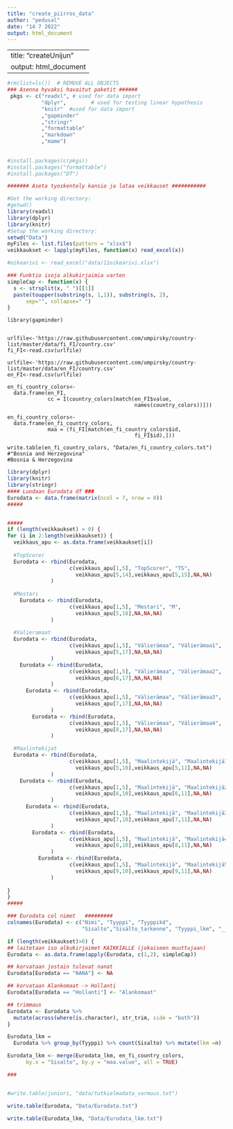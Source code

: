 ```yaml
---
title: "create_piirros_data"
author: "pedusal"
date: "14 7 2022"
output: html_document
---
```


---
title: "createUnijun"
output: html_document
---

```r
#rm(list=ls())  # REMOVE ALL OBJECTS
### Asenna hyvaksi havaitut paketit ######
 pkgs <- c("readxl", # used for data import
           "dplyr",        # used for testing linear hypothesis
           "knitr"  #used for data import
           ,"gapminder"
           ,"stringr"
           ,"formattable"
           ,"markdown"
           ,"mame")
 
           
#install.packages(c(pkgs))
#install.packages("formattable")
#install.packages("DT")

####### Aseta tyoskentely kansio ja lataa veikkauset ###########

#Get the working directory:
#getwd()
library(readxl)
library(dplyr)
library(knitr)
#Setup the working directory:
setwd("Data")
myFiles <- list.files(pattern = "xlsx$")
veikkaukset <- lapply(myFiles, function(x) read_excel(x))

#oikearivi <- read_excel("data/11oikearivi.xlsx")

### Funktio isoja alkukirjaimia varten
simpleCap <- function(x) {
  s <- strsplit(x, " ")[[1]]
  paste(toupper(substring(s, 1,1)), substring(s, 2),
      sep="", collapse=" ")
}

```


```undefined
library(gapminder)


urlfile<-'https://raw.githubusercontent.com/umpirsky/country-list/master/data/fi_FI/country.csv'
fi_FI<-read.csv(urlfile)

urlfile<-'https://raw.githubusercontent.com/umpirsky/country-list/master/data/en_FI/country.csv'
en_FI<-read.csv(urlfile)

en_fi_country_colors<-
  data.frame(en_FI,
             cc = I(country_colors[match(en_FI$value,
                                         names(country_colors))]))

en_fi_country_colors<-
  data.frame(en_fi_country_colors,
             maa = (fi_FI[match(en_fi_country_colors$id,
                                         fi_FI$id),]))

write.table(en_fi_country_colors, "Data/en_fi_country_colors.txt")
#"Bosnia and Herzegovina"
#Bosnia & Herzegovina
```


```r
library(dplyr)
library(knitr)
library(stringr)
#### Luodaan Eurodata df ###
Eurodata <- data.frame(matrix(ncol = 7, nrow = 0))
#####


#####
if (length(veikkaukset) > 0) {
for (i in 2:length(veikkaukset)) {
  veikkaus_apu <- as.data.frame(veikkaukset[i])
  
  #TopScorer
  Eurodata <- rbind(Eurodata,
                    c(veikkaus_apu[1,5], "TopScorer", "TS",
                      veikkaus_apu[5,14],veikkaus_apu[5,15],NA,NA)
              )
  
  #Mestari 
    Eurodata <- rbind(Eurodata,
                    c(veikkaus_apu[1,5], "Mestari", "M",
                      veikkaus_apu[5,18],NA,NA,NA)
              )
    
  #Valieramaat
  Eurodata <- rbind(Eurodata,
                    c(veikkaus_apu[1,5], "Välierämaa", "Välierämaa1",
                      veikkaus_apu[5,17],NA,NA,NA)
              )
    Eurodata <- rbind(Eurodata,
                    c(veikkaus_apu[1,5], "Välierämaa", "Välierämaa2",
                      veikkaus_apu[6,17],NA,NA,NA)
              )  
      Eurodata <- rbind(Eurodata,
                    c(veikkaus_apu[1,5], "Välierämaa", "Välierämaa3",
                      veikkaus_apu[7,17],NA,NA,NA)
              )  
        Eurodata <- rbind(Eurodata,
                    c(veikkaus_apu[1,5], "Välierämaa", "Välierämaa4",
                      veikkaus_apu[8,17],NA,NA,NA)
              ) 

  #Maalintekijat
  Eurodata <- rbind(Eurodata,
                    c(veikkaus_apu[1,5], "Maalintekijä", "Maalintekijä1",
                      veikkaus_apu[5,10],veikkaus_apu[5,11],NA,NA)
              )
    Eurodata <- rbind(Eurodata,
                    c(veikkaus_apu[1,5], "Maalintekijä", "Maalintekijä2",
                      veikkaus_apu[6,10],veikkaus_apu[6,11],NA,NA)
              )
      Eurodata <- rbind(Eurodata,
                    c(veikkaus_apu[1,5], "Maalintekijä", "Maalintekijä3",
                      veikkaus_apu[7,10],veikkaus_apu[7,11],NA,NA)
              )
        Eurodata <- rbind(Eurodata,
                    c(veikkaus_apu[1,5], "Maalintekijä", "Maalintekijä4",
                      veikkaus_apu[8,10],veikkaus_apu[8,11],NA,NA)
              )
          Eurodata <- rbind(Eurodata,
                    c(veikkaus_apu[1,5], "Maalintekijä", "Maalintekijä5",
                      veikkaus_apu[9,10],veikkaus_apu[9,11],NA,NA)
              )
 
}
}
#####

### Eurodata col nimet   #########
colnames(Eurodata) <- c("Nimi", "Tyyppi", "Tyyppikd",
                        "Sisalto","Sisälto_tarkenne", "Tyyppi_lkm", "__")

if (length(veikkaukset)>0) {
## laitetaan iso alkukirjaimet KAIKKIALLE (jokaiseen muuttujaan)
Eurodata <- as.data.frame(apply(Eurodata, c(1,2), simpleCap))

## korvataan jostain tulevat nanat
Eurodata[Eurodata == "NANA"] <- NA

## korvataan Alankomaat -> Hollanti
Eurodata[Eurodata == "Hollanti"] <- "Alankomaat"

## trimmaus
Eurodata <- Eurodata %>% 
  mutate(across(where(is.character), str_trim, side = "both"))
}
```

```r
Eurodata_lkm = 
  Eurodata %>% group_by(Tyyppi) %>% count(Sisalto) %>% mutate(lkm =n)

Eurodata_lkm <- merge(Eurodata_lkm, en_fi_country_colors,
      by.x = "Sisalto", by.y = "maa.value", all = TRUE) 

### 
```

```{}

```

```r
#write.table(juniori, "data/tutkielmadata_varmuus.txt")
```


```r
write.table(Eurodata, "Data/Eurodata.txt")

write.table(Eurodata_lkm, "Data/Eurodata_lkm.txt")

```



